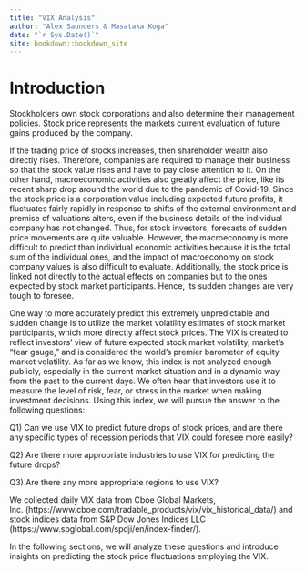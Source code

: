 ```yaml
--- 
title: "VIX Analysis"
author: "Alex Saunders & Masataka Koga"
date: "`r Sys.Date()`"
site: bookdown::bookdown_site
---
```


# Introduction

Stockholders own stock corporations and also determine their management policies. Stock price represents the markets current evaluation of future gains produced by the company.

If the trading price of stocks increases, then shareholder wealth also directly rises. Therefore, companies are required to manage their business so that the stock value rises and have to pay close attention to it. On the other hand, macroeconomic activities also greatly affect the price, like its recent sharp drop around the world due to the pandemic of Covid-19. Since the stock price is a corporation value including expected future profits, it fluctuates fairly rapidly in response to shifts of the external environment and premise of valuations alters, even if the business details of the individual company has not changed. Thus, for stock investors, forecasts of sudden price movements are quite valuable. However, the macroeconomy is more difficult to predict than individual economic activities because it is the total sum of the individual ones, and the impact of macroeconomy on stock company values is also difficult to evaluate. Additionally, the stock price is linked not directly to the actual effects on companies but to the ones expected by stock market participants. Hence, its sudden changes are very tough to foresee.

One way to more accurately predict this extremely unpredictable and sudden change is to utilize the market volatility estimates of stock market participants, which more directly affect stock prices. The VIX is created to reflect investors’ view of future expected stock market volatility, market’s “fear gauge,” and is considered the world’s premier barometer of equity market volatility. As far as we know, this index is not analyzed enough publicly, especially in the current market situation and in a dynamic way from the past to the current days. We often hear that investors use it to measure the level of risk, fear, or stress in the market when making investment decisions. Using this index, we will pursue the answer to the following questions:

Q1) Can we use VIX to predict future drops of stock prices, and are there any specific types of recession periods that VIX could foresee more easily?

Q2) Are there more appropriate industries to use VIX for predicting the future drops? 

Q3) Are there any more appropriate regions to use VIX?

We collected daily VIX data from Cboe Global Markets, Inc. (https://www.cboe.com/tradable_products/vix/vix_historical_data/) and stock indices data from S&P Dow Jones Indices LLC (https://www.spglobal.com/spdji/en/index-finder/).

In the following sections, we will analyze these questions and introduce insights on predicting the stock price fluctuations employing the VIX.